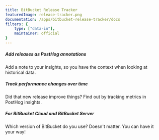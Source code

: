 ```yaml
---
title: BitBucket Release Tracker
featuredImage: release-tracker.png
documentation: /apps/bitbucket-release-tracker/docs
filters: {
    type: ["data-in"],
    maintainer: official
}
---
```


<Section
    divider={false}
    title="Track BitBucket releases in PostHog, so you can correlate releases to performance changes easily."
    size="full"
    cols={3}
>
    <div>
        <h5>Add releases as PostHog annotations</h5>
        <p>Add a note to your insights, so you have the context when looking at historical data.</p>
    </div>
    <div>
        <h5>Track performance changes over time</h5>
        <p>Did that new release improve things? Find out by tracking metrics in PostHog insights.</p>
    </div>
    <div>
        <h5>For BitBucket Cloud and BitBucket Server</h5>
        <p>Which version of BitBucket do you use? Doesn't matter. You can have it your way!</p>
    </div>
    
</Section>

<Documentation />